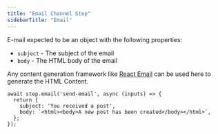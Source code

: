 ```yaml
---
title: "Email Channel Step"
sidebarTitle: "Email"
---
```


E-mail expected to be an object with the following properties:

- `subject` - The subject of the email
- `body` - The HTML body of the email

Any content generation framework like [React Email](/echo/integrations/react-email) can be used here to generate the HTML Content.

```tsx
await step.email('send-email', async (inputs) => {
  return {
    subject: 'You received a post',
    body: `<html><body>A new post has been created</body></html>`,
  };
});
```
